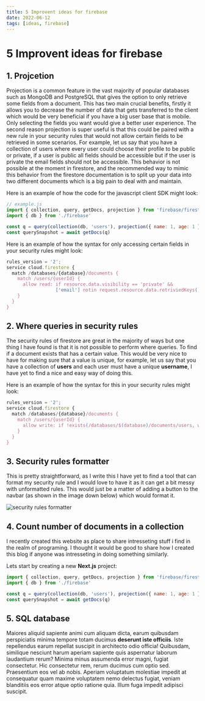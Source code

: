 ```yaml
---
title: 5 Improvent ideas for firebase
date: 2022-06-12
tags: [ideas, firebase]
---
```


# 5 Improvent ideas for firebase

## 1. Projcetion

Projection is a common feature in the vast majority of popular databases such as MongoDB and PostgreSQL that gives the option to only retrieve some fields from a document. This has two main crucial benefits, firstly it allows you to decrease the number of data that gets transferred to the client which would be very beneficial if you have a big user base that is mobile. Only selecting the fields you want would give a better user experience. The second reason projection is super useful is that this could be paired with a new rule in your security rules that would not allow certain fields to be retrieved in some scenarios. For example, let us say that you have a collection of users where every user could choose their profile to be public or private, if a user is public all fields should be accessible but if the user is private the email fields should not be accessible. This behavior is not possible at the moment in firestore, and the recommended way to mimic this behavior from the firestore documentation is to split up your data into two different documents which is a big pain to deal with and maintain.

Here is an example of how the code for the javascript client SDK might look:

```js
// example.js
import { collection, query, getDocs, projection } from 'firebase/firestore'
import { db } from './firebase'

const q = query(collection(db, 'users'), projection({ name: 1, age: 1 }))
const querySnapshot = await getDocs(q)
```

Here is an example of how the syntax for only accessing certain fields in your security rules might look:

```js
rules_version = '2';
service cloud.firestore {
  match /databases/{database}/documents {
    match /users/{userId} {
      allow read: if resource.data.visibility == 'private' &&
                  ['email'] notin request.resource.data.retriviedKeys();
    }
  }
}
```

## 2. Where queries in security rules

The security rules of firestore are great in the majority of ways but one thing I have found is that it is not possible to perform where queries. To find if a document exists that has a certain value. This would be very nice to have for making sure that a value is unique, for example, let us say that you have a collection of **users** and each user must have a unique **username**, I have yet to find a nice and easy way of doing this.

Here is an example of how the syntax for this in your security rules might look:

```javascript
rules_version = '2';
service cloud.firestore {
  match /databases/{database}/documents {
    match /users/{userId} {
      allow write: if !exists(/databases/$(database)/documents/users, where('username', '==', request.resource.data.username));
    }
  }
}
```

## 3. Security rules formatter

This is pretty straightforward, as I write this I have yet to find a tool that can format my security rule and I would love to have it as it can get a bit messy with unformatted rules. This would just be a matter of adding a button to the navbar (as shown in the image down below) which would format it.

<img src="/tes.png" alt="security rules formatter" />

## 4. Count number of documents in a collection

I recently created this website as place to share intresseting stuff i find in the realm of programing.
I thought it would be good to share how I created this blog if anyone was intresseting in doing something similarly.

Lets start by creating a new **Next.js** project:

```js
import { collection, query, getDocs, projection } from 'firebase/firestore'
import { db } from './firebase'

const q = query(collection(db, 'users'), projection({ name: 1, age: 1 }))
const querySnapshot = await getDocs(q)
```

## 5. SQL database

Maiores aliquid sapiente animi cum aliquam dicta, earum quibusdam
perspiciatis minima tempore totam ducimus **deserunt iste officiis**. Iste repellendus earum repellat suscipit in architecto odio officia! Quibusdam,
similique nesciunt harum aperiam sapiente quis aspernatur laborum laudantium rerum? Minima minus assumenda error magni, fugiat consectetur. Hic consectetur rem, rerum ducimus cum optio sed.
Praesentium eos vel ab nobis. Aperiam voluptatum molestiae impedit at consequatur quam maxime voluptatem nemo delectus fugiat, veniam blanditiis eos error atque optio ratione quia.
Illum fuga impedit adipisci suscipit.
